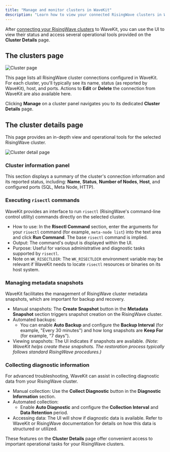 ```yaml
---
title: "Manage and monitor clusters in WaveKit"
description: "Learn how to view your connected RisingWave clusters in WaveKit, access detailed information, and use its operational tools."
---
```


After [connecting your RisingWave clusters](/wavekit/connect-risingwave-clusters) to WaveKit, you can use the UI to view their status and access several operational tools provided on the **Cluster Details** page.

## The clusters page

![Cluster page](/images/wavekit/wavekit-cluster-page.png)

This page lists all RisingWave cluster connections configured in WaveKit. For each cluster, you'll typically see its name, status (as reported by WaveKit), host, and ports. Actions to **Edit** or **Delete** the connection from WaveKit are also available here.

Clicking **Manage** on a cluster panel navigates you to its dedicated **Cluster Details** page.

## The cluster details page

This page provides an in-depth view and operational tools for the selected RisingWave cluster.

![Cluster detail page](/images/wavekit/wavekit-cluster-details.png)

### Cluster information panel

This section displays a summary of the cluster's connection information and its reported status, including: **Name**, **Status**, **Number of Nodes**, **Host**, and configured ports (SQL, Meta Node, HTTP).

### Executing `risectl` commands

WaveKit provides an interface to run `risectl` (RisingWave's command-line control utility) commands directly on the selected cluster.

*   How to use: In the **Risectl Command** section, enter the arguments for your `risectl` command (for example, `meta-node list`) into the text area and click **Run Command**. The base `risectl` command is implied.
*   Output: The command's output is displayed within the UI.
*   Purpose: Useful for various administrative and diagnostic tasks supported by `risectl`.
*   Note on `WK_RISECTLDIR`: The `WK_RISECTLDIR` environment variable may be relevant if WaveKit needs to locate `risectl` resources or binaries on its host system.

### Managing metadata snapshots

WaveKit facilitates the management of RisingWave cluster metadata snapshots, which are important for backup and recovery.

*   Manual snapshots: The **Create Snapshot** button in the **Metadata Snapshot** section triggers snapshot creation on the RisingWave cluster.
*   Automated backups:
    *   You can enable **Auto Backup** and configure the **Backup Interval** (for example, "Every 30 minutes") and how long snapshots are **Keep For** (for example, "7 days").
*   Viewing snapshots: The UI indicates if snapshots are available.
    *(Note: WaveKit helps create these snapshots. The restoration process typically follows standard RisingWave procedures.)*

### Collecting diagnostic information

For advanced troubleshooting, WaveKit can assist in collecting diagnostic data from your RisingWave cluster.

*   Manual collection: Use the **Collect Diagnostic** button in the **Diagnostic Information** section.
*   Automated collection:
    *   Enable **Auto Diagnostic** and configure the **Collection Interval** and **Data Retention** period.
*   Accessing data: The UI will show if diagnostic data is available. Refer to WaveKit or RisingWave documentation for details on how this data is structured or utilized.

These features on the **Cluster Details** page offer convenient access to important operational tasks for your RisingWave clusters.